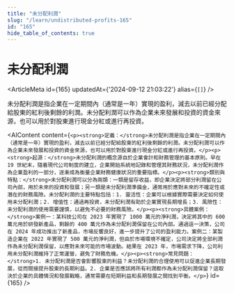 ```yaml
---
title: "未分配利潤"
slug: "/learn/undistributed-profits-165"
id: "165"
hide_table_of_contents: true
---
```



# 未分配利潤

<ArticleMeta id={165} updatedAt={'2024-09-12 21:03:22'} alias={`[]`} />
<div className='border-solid border-b border-t-0 my-4 border-[var(--ifm-color-gray-300)]' />

未分配利潤是指企業在一定期間內（通常是一年）實現的盈利，減去以前已經分配給股東的紅利後剩餘的利潤。未分配利潤可以作為企業未來發展和投資的資金來源，也可以用於對股東進行現金分紅或進行再投資。

<AIContent content={`<p><strong>定義：</strong>未分配利潤是指企業在一定期間內（通常是一年）實現的盈利，減去以前已經分配給股東的紅利後剩餘的利潤。未分配利潤可以作為企業未來發展和投資的資金來源，也可以用於對股東進行現金分紅或進行再投資。</p><p><strong>起源：</strong>未分配利潤的概念源自於企業會計和財務管理的基本原則。早在 19 世紀末，隨着現代公司制度的建立，企業開始系統地記錄和管理其財務狀況，未分配利潤作為企業盈利的一部分，逐漸成為衡量企業財務健康狀況的重要指標。</p><p><strong>類別與特點：</strong>未分配利潤可以分為兩類：一類是留存收益，即企業決定將部分利潤留在公司內部，用於未來的投資和發展；另一類是未分配利潤準備金，通常用於應對未來的不確定性或潛在的財務風險。未分配利潤的主要特點包括：1. 靈活性：企業可以根據實際需要決定如何使用未分配利潤；2. 增值性：通過再投資，未分配利潤有助於企業實現長期增長；3. 風險性：未分配利潤的使用需要謹慎，以避免不必要的財務風險。</p><p><strong>具體案例：</strong>案例一：某科技公司在 2023 年實現了 1000 萬元的淨利潤，決定將其中的 600 萬元用於研發新產品，剩餘的 400 萬元作為未分配利潤保留在公司內部。通過這一決策，公司在 2024 年成功推出了新產品，市場反響良好，進一步提升了公司的盈利能力。案例二：某製造企業在 2022 年實現了 500 萬元的淨利潤，但由於市場環境不確定，公司決定將全部利潤作為未分配利潤保留，以應對未來可能的市場波動。結果在 2023 年，市場需求下降，公司利用未分配利潤維持了正常運營，避免了財務危機。</p><p><strong>常見問題：</strong>1. 未分配利潤是否會影響股東的利益？未分配利潤的合理使用可以促進企業長期發展，從而間接提升股東的長期利益。2. 企業是否應該將所有利潤都作為未分配利潤保留？這取決於企業的具體情況和發展戰略，通常需要在短期利益和長期發展之間找到平衡。</p>`} id={165} />
